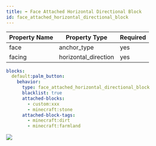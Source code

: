```yaml
---
title: ➡️ Face Attached Horizontal Directional Block
id: face_attached_horizontal_directional_block
---
```


| Property Name | Property Type        | Required |
|---------------|----------------------|----------|
| face          | anchor_type          | yes      |
| facing        | horizontal_direction | yes      |

```yaml
blocks:
  default:palm_button:
    behavior:
      type: face_attached_horizontal_directional_block
      blacklist: true
      attached-blocks:
        - custom:xxx
        - minecraft:stone
      attached-block-tags:
        - minecraft:dirt
        - minecraft:farmland
```

![](/img/face_attached_horizontal_directional_block.png)
